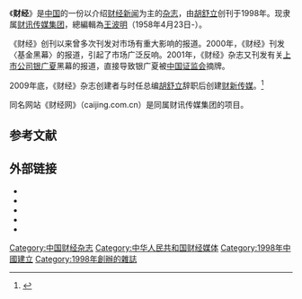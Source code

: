 {{Expand|time=2011-1-1}}
《'''财经'''》是[[中国|中国]]的一份以介绍[[财经|财经]][[新闻|新闻]]为主的[[杂志|杂志]]，由[[胡舒立|胡舒立]]创刊于1998年。现隶属[[財訊傳媒|财讯传媒集团]]，總編輯為[[王波明|王波明]]（1958年4月23日-）。

《财经》创刊以来曾多次刊发对市场有重大影响的报道。2000年，《财经》刊发〈基金黑幕〉的报道，引起了市场广泛反响。2001年，《财经》杂志又刊发有关[[上市公司|上市公司]][[银广夏|银广夏]]黑幕的报道，直接导致银广夏被[[中国证监会|中国证监会]]摘牌。

2009年底，《财经》杂志创建者与时任总编[[胡舒立|胡舒立]]辞职后创建[[财新传媒|财新传媒]]。<ref>{{cite web|author1=凤凰网|title=《财经》杂志人事大震荡|url=http://finance.ifeng.com/stock/special/hslctcjzz/|website=凤凰网|publisher=凤凰网|accessdate=2015-07-14|archive-date=2020-12-03|archive-url=https://web.archive.org/web/20201203070539/http://finance.ifeng.com/stock/special/hslctcjzz/|dead-url=no}}</ref>

同名网站《财经网》（caijing.com.cn）是同属财讯传媒集团的项目。

== 参考文献 ==
{{Reflist}}

==外部链接==
*{{official|https://www.caijing.com.cn}}
*{{sinaweibo|caijing19980418|《财经》杂志}}
*{{sinaweibo|caijing|财经网}}
*{{sinaweibo|tigeeker|财经网科技频道（钛极客）}}
*{{sinaweibo|caijingwangcompany|财经网金融与产经频道}}

[[Category:中国财经杂志|Category:中国财经杂志]]
[[Category:中华人民共和国财经媒体|Category:中华人民共和国财经媒体]]
[[Category:1998年中國建立|Category:1998年中國建立]]
[[Category:1998年創辦的雜誌|Category:1998年創辦的雜誌]]